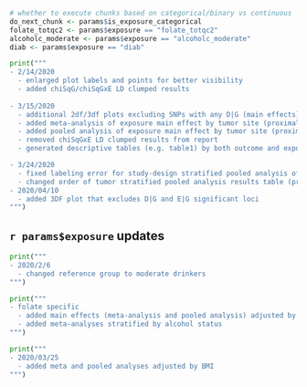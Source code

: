 <!-- Analysis updates -->
<!-- don't get confused, just a bunch of flags because some updates are exposure specific -->

```r
# whether to execute chunks based on categorical/binary vs continuous
do_next_chunk <- params$is_exposure_categorical
folate_totqc2 <- params$exposure == "folate_totqc2"
alcoholc_moderate <- params$exposure == "alcoholc_moderate"
diab <- params$exposure == "diab"
```



```python
print("""
- 2/14/2020
  - enlarged plot labels and points for better visibility
  - added chiSqG/chiSqGxE LD clumped results
  
- 3/15/2020
  - additional 2df/3df plots excluding SNPs with any D|G (main effects) association p < 5e-8 (simpler to identify 2df/3df hits driven by GxE or G|E)
  - added meta-analysis of exposure main effect by tumor site (proximal, distal, rectal)
  - added pooled analysis of exposure main effect by tumor site (proximal, distal, rectal)
  - removed chiSqGxE LD clumped results from report
  - generated descriptive tables (e.g. table1) by both outcome and exposure variable (when categorical)

- 3/24/2020
  - fixed labeling error for study-design stratified pooled analysis of E main effects
  - changed order of tumor stratified pooled analysis results table (proximal, distal, rectal)
- 2020/04/10
  - added 3DF plot that excludes D|G and E|G significant loci
""")
```

## ``r params$exposure`` updates

```python
print("""
- 2020/2/6
  - changed reference group to moderate drinkers
""")
```

```python
print("""
- folate specific
  - added main effects (meta-analysis and pooled analysis) adjusted by bmi+alcoholc+famhx1+smoke  
  - added meta-analyses stratified by alcohol status  
""")

```

```python
print("""
- 2020/03/25
  - added meta and pooled analyses adjusted by BMI
""")
```

